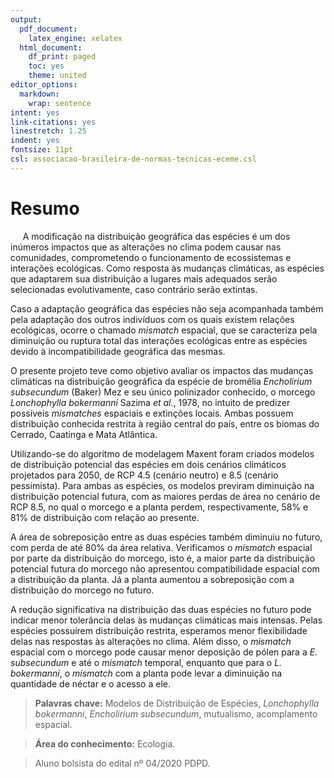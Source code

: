 ```yaml
---
output:
  pdf_document:
    latex_engine: xelatex
  html_document:
    df_print: paged
    toc: yes
    theme: united
editor_options:
  markdown:
    wrap: sentence
intent: yes
link-citations: yes
linestretch: 1.25
indent: yes
fontsize: 11pt
csl: associacao-brasileira-de-normas-tecnicas-eceme.csl
---
```


# Resumo

|      A modificação na distribuição geográfica das espécies é um dos inúmeros impactos que as alterações no clima podem causar nas comunidades, comprometendo o funcionamento de ecossistemas e interações ecológicas. Como resposta às mudanças climáticas, as espécies que adaptarem sua distribuição a lugares mais adequados serão selecionadas evolutivamente, caso contrário serão extintas.


Caso a adaptação geográfica das espécies não seja acompanhada também pela adaptação dos outros indivíduos com os quais existem relações ecológicas, ocorre o chamado *mismatch* espacial, que se caracteriza pela diminuição ou ruptura total das interações ecológicas entre as espécies devido à incompatibilidade geográfica das mesmas.


O presente projeto teve como objetivo avaliar os impactos das mudanças climáticas na distribuição geográfica da espécie de bromélia *Encholirium subsecundum* (Baker) Mez e seu único polinizador conhecido, o morcego *Lonchophylla bokermanni* Sazima *et al.*, 1978, no intuito de predizer possíveis *mismatches* espaciais e extinções locais. Ambas possuem distribuição conhecida restrita à região central do país, entre os biomas do Cerrado, Caatinga e Mata Atlântica.


Utilizando-se do algoritmo de modelagem Maxent foram criados modelos de distribuição potencial das espécies em dois cenários climáticos projetados para 2050, de RCP 4.5 (cenário neutro) e 8.5 (cenário pessimista). Para ambas as espécies, os modelos previram diminuição na distribuição potencial futura, com as maiores perdas de área no cenário de RCP 8.5, no qual o morcego e a planta perdem, respectivamente, 58% e 81% de distribuição com relação ao presente. 


A área de sobreposição entre as duas espécies também diminuiu no futuro, com perda de até 80% da área relativa. Verificamos o *mismatch* espacial por parte da distribuição do morcego, isto é, a maior parte da distribuição potencial futura do morcego não apresentou compatibilidade espacial com a distribuição da planta. Já a planta aumentou a sobreposição com a distribuição do morcego no futuro.


A redução significativa na distribuição das duas espécies no futuro pode indicar menor tolerância delas às mudanças climáticas mais intensas. Pelas espécies possuírem distribuição restrita, esperamos menor flexibilidade delas nas respostas às alterações no clima. Além disso, o *mismatch* espacial com o morcego pode causar menor deposição de pólen para a *E. subsecundum* e até o *mismatch* temporal, enquanto que para o *L. bokermanni*, o *mismatch* com a planta pode levar a diminuição na quantidade de néctar e o acesso a ele. 


> **Palavras chave:** Modelos de Distribuição de Espécies, *Lonchophylla bokermanni*, *Encholirium subsecundum*, mutualismo, acomplamento espacial.

> **Área do conhecimento:** Ecologia.

> Aluno bolsista do edital nº 04/2020 PDPD.
